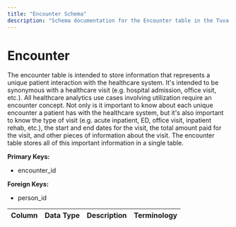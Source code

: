 ```yaml
---
title: "Encounter Schema"
description: "Schema documentation for the Encounter table in the Tuva data model"
---
```


# Encounter

The encounter table is intended to store information that represents a unique patient interaction with the healthcare system. It's intended to be synonymous with a healthcare visit (e.g. hospital admission, office visit, etc.). All healthcare analytics use cases involving utilization require an encounter concept. Not only is it important to know about each unique encounter a patient has with the healthcare system, but it's also important to know the type of visit (e.g. acute inpatient, ED, office visit, inpatient rehab, etc.), the start and end dates for the visit, the total amount paid for the visit, and other pieces of information about the visit. The encounter table stores all of this important information in a single table.

**Primary Keys:**
* encounter_id

**Foreign Keys:**
* person_id

| Column | Data Type | Description | Terminology |
| ------ | --------- | ----------- | ----------- | 